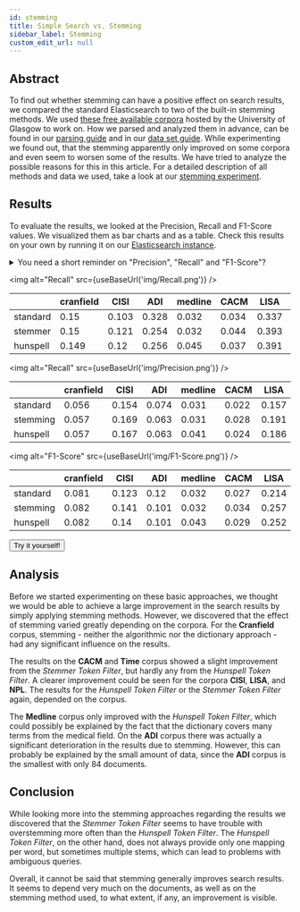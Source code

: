 ```yaml
---
id: stemming
title: Simple Search vs. Stemming
sidebar_label: Stemming
custom_edit_url: null
---
```


## Abstract
To find out whether stemming can have a positive effect on search results, we compared the standard Elasticsearch to two of the built-in stemming methods. We used [these free available corpora](http://ir.dcs.gla.ac.uk/resources/test_collections/) hosted by the University of Glasgow to work on. How we parsed and analyzed them in advance, can be found in our [parsing guide](../guides/how-to-parse.mdx) and in our [data set guide](../guides/data-comparison.mdx). While experimenting we found out, that the stemming apparently only improved on some corpora and even seem to worsen some of the results. We have tried to analyze the possible reasons for this in this article. For a detailed description of all methods and data we used, take a look at our [stemming experiment](../experiments/experiment1.mdx).

## Results
To evaluate the results, we looked at the Precision, Recall and F1-Score values. We visualized them as bar charts and as a table. Check this results on your own by running it on our [Elasticsearch instance](https://colab.research.google.com/drive/1APrjSN-wpWy5xX31akjaWz2xul647rYJ#scrollTo=tApgxGG-lbTG).

<details>
<summary>You need a short reminder on "Precision", "Recall" and "F1-Score"?</summary>  

**Recall** measures the probability that relevant documents are retrieved. <br />
`Recall = retrieved & relevant documents / documents labeled as relevant`

**Precision** measures the probability that retrieved documents are relevant to the search query. <br/>
`Precision = retrieved & relevant documents / retrieved documents`

**F1-Score** is a simple way to measure a middle score between Precision and Recall. <br />
`F1-Score=(2*Precision*Recall)/(Precision+Recall)`

</details>  

<img alt="Recall" src={useBaseUrl('img/Recall.png')} />

|           |   cranfield |   CISI |   ADI |   medline |   CACM |   LISA |   Time |   NPL |
|-----------|-------------|--------|-------|-----------|--------|--------|--------|-------|
| standard  |       0.15  |  0.103 | 0.328 |     0.032 |  0.034 |  0.337 |  0.772 | 0.233 |
| stemmer   |       0.15  |  0.121 | 0.254 |     0.032 |  0.044 |  0.393 |  0.78  | 0.285 |
| hunspell  |       0.149 |  0.12  | 0.256 |     0.045 |  0.037 |  0.391 |  0.777 | 0.292 |

<img alt="Recall" src={useBaseUrl('img/Precision.png')} />

|           |   cranfield |   CISI |   ADI |   medline |   CACM |   LISA |   Time |   NPL |
|-----------|-------------|--------|-------|-----------|--------|--------|--------|-------|
| standard  |       0.056 |  0.154 | 0.074 |     0.031 |  0.022 |  0.157 |  0.15  | 0.217 |
| stemming  |       0.057 |  0.169 | 0.063 |     0.031 |  0.028 |  0.191 |  0.152 | 0.258 |
| hunspell  |       0.057 |  0.167 | 0.063 |     0.041 |  0.024 |  0.186 |  0.151 | 0.258 |

<img alt="F1-Score" src={useBaseUrl('img/F1-Score.png')} />

|           |   cranfield |   CISI |   ADI |   medline |   CACM |   LISA |   Time |   NPL |
|-----------|-------------|--------|-------|-----------|--------|--------|--------|-------|
| standard  |       0.081 |  0.123 | 0.12  |     0.032 |  0.027 |  0.214 |  0.251 | 0.225 |
| stemming  |       0.082 |  0.141 | 0.101 |     0.032 |  0.034 |  0.257 |  0.255 | 0.271 |
| hunspell  |       0.082 |  0.14  | 0.101 |     0.043 |  0.029 |  0.252 |  0.252 | 0.274 |

<a class="buttons" href="https://colab.research.google.com/drive/1APrjSN-wpWy5xX31akjaWz2xul647rYJ#scrollTo=zliqyx3u1qSw"><button class="buttons" >Try it yourself!</button></a>

## Analysis
Before we started experimenting on these basic approaches, we thought we would be able to achieve a large improvement in the search results by simply applying stemming methods.
However, we discovered that the effect of stemming varied greatly depending on the corpora.
For the **Cranfield** corpus, stemming - neither the algorithmic nor the dictionary approach -  had any significant influence on the results.

The results on the **CACM** and **Time** corpus showed a slight improvement from the *Stemmer Token Filter*, but hardly any from the *Hunspell Token Filter*. A clearer improvement could be seen for the corpora **CISI**, **LISA**, and **NPL**. The results for the *Hunspell Token Filter* or the *Stemmer Token Filter* again, depended on the corpus.

The **Medline** corpus only improved with the *Hunspell Token Filter*, which could possibly be explained by the fact that the dictionary covers many terms from the medical field. On the **ADI** corpus there was actually a significant deterioration in the results due to stemming. However, this can probably be explained by the small amount of data, since the **ADI** corpus is the smallest with only 84 documents.

## Conclusion

While looking more into the stemming approaches regarding the results we discovered that the *Stemmer Token Filter* seems to have trouble with overstemming more often than the *Hunspell Token Filter*. The *Hunspell Token Filter*, on the other hand, does not always provide only one mapping per word, but sometimes multiple stems, which can lead to problems with ambiguous queries.

Overall, it cannot be said that stemming generally improves search results. It seems to depend very much on the documents, as well as on the stemming method used, to what extent, if any, an improvement is visible.
